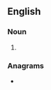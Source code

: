 ==English==

===Noun===
{{head|en|noun form}}

# {{plural of|en|enactor}}

===Anagrams===
* {{anagrams|en|a=acenorst|Canteros|Conatser|ancestor|entosarc|sortance}}